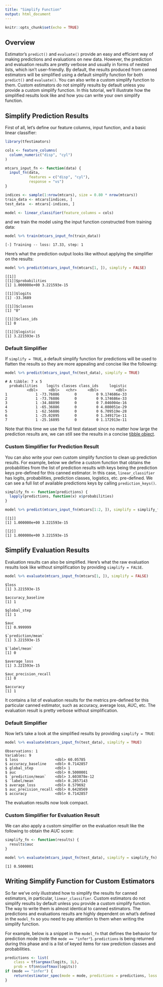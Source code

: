 ```yaml
---
title: "Simplify Function"
output: html_document
---
```


```r
knitr::opts_chunk$set(echo = TRUE)
```

## Overview

Estimator's `predict()` and `evaluate()` provide an easy and efficient way of making predictions and evaluations on new data. However, the prediction and evaluation results are pretty verbose and usually in forms of nested lists, which isn't user-friendly. By default, the results produced from canned estimators will be simplified using a default simplify function for both `predict()` and `evaluate()`. You can also write a custom simplify function to them. Custom estimators do not simplify results by default unless you provide a custom simplify function. In this tutorial, we'll illustrate how the simplified results look like and how you can write your own simplify function.

## Simplify Prediction Results

First of all, let's define our feature columns, input function, and a basic linear classifier:

```r
library(tfestimators)

cols <- feature_columns( 
  column_numeric("disp", "cyl")
)

mtcars_input_fn <- function(data) {
  input_fn(data, 
           features = c("disp", "cyl"), 
           response = "vs")
}

indices <- sample(1:nrow(mtcars), size = 0.80 * nrow(mtcars))
train_data <- mtcars[indices, ]
test_data  <- mtcars[-indices, ]

model <- linear_classifier(feature_columns = cols)
```

and we train the model using the input function constructed from training data:

```r
model %>% train(mtcars_input_fn(train_data))
```

```
[-] Training -- loss: 17.33, step: 1 
```

Here's what the prediction output looks like without applying the simplifier on the results:

```r
model %>% predict(mtcars_input_fn(mtcars[1, ]), simplify = FALSE)
```

```
[[1]]
[[1]]$probabilities
[1] 1.000000e+00 3.221593e-15

[[1]]$logits
[1] -33.3689

[[1]]$classes
[1] "0"

[[1]]$class_ids
[1] 0

[[1]]$logistic
[1] 3.221593e-15

```

### Default Simplifier

If `simplify = TRUE`, a default simplify function for predictions will be used to flatten the results so they are more appealing and concise like the following:

```r
model %>% predict(mtcars_input_fn(test_data), simplify = TRUE)
```

```
# A tibble: 7 x 5
  probabilities    logits classes class_ids     logistic
          <dbl>     <dbl>   <chr>     <dbl>        <dbl>
1             1 -73.76886       0         0 9.174686e-33
2             1 -73.76886       0         0 9.174686e-33
3             1 -34.88890       0         0 7.046004e-16
4             1 -65.36886       0         0 4.080051e-29
5             1 -62.56886       0         0 6.709519e-28
6             1 -25.02895       0         0 1.349171e-11
7             1 -25.16895       0         0 1.172913e-11
```

Note that this time we use the full test dataset since no matter how large the prediction results are, we can still see the results in a concise [tibble object](http://tibble.tidyverse.org/index.html). 

### Custom Simplifier for Prediction Result

You can also write your own custom simplify function to clean up prediction results. For example, below we define a custom function that obtains the probabilities from the list of prediction results with keys being the prediction keys pre-defined for this canned estimator. In this case, `linear_classifier` has logits, probabilities, prediction classes, logistics, etc. pre-defined. We can see a full list of available predictions keys by calling `prediction_keys()`. 

```r
simplify_fn <- function(predictions) {
  lapply(predictions, function(x) x$probabilities)
}

model %>% predict(mtcars_input_fn(mtcars[1:2, ]), simplify = simplify_fn)
```

```
[[1]]
[1] 1.000000e+00 3.221593e-15

[[2]]
[1] 1.000000e+00 3.221593e-15
```

## Simplify Evaluation Results

Evaluation results can also be simplified. Here's what the raw evaluation results look like without simplification by providing `simplify = FALSE`. 

```r
model %>% evaluate(mtcars_input_fn(mtcars[1, ]), simplify = FALSE)
```

```
$loss
[1] 3.221593e-15

$accuracy_baseline
[1] 1

$global_step
[1] 1

$auc
[1] 0.999999

$`prediction/mean`
[1] 3.221593e-15

$`label/mean`
[1] 0

$average_loss
[1] 3.221593e-15

$auc_precision_recall
[1] 0

$accuracy
[1] 1
```

It contains a list of evaluation results for the metrics pre-defined for this particular canned estimator, such as accuracy, average loss, AUC, etc. The evaluation result is pretty verbose without simplification. 

### Default Simplifier

Now let's take a look at the simplified results by providing `simplify = TRUE`:

```r
model %>% evaluate(mtcars_input_fn(test_data), simplify = TRUE)
```
```
Observations: 1
Variables: 9
$ loss                 <dbl> 60.05785
$ accuracy_baseline    <dbl> 0.7142857
$ global_step          <dbl> 1
$ auc                  <dbl> 0.5000001
$ `prediction/mean`    <dbl> 3.603078e-12
$ `label/mean`         <dbl> 0.2857143
$ average_loss         <dbl> 8.579692
$ auc_precision_recall <dbl> 0.6428569
$ accuracy             <dbl> 0.7142857
```
The evaluation results now look compact.  

### Custom Simplifier for Evaluation Result

We can also apply a custom simplifier on the evaluation result like the following to obtain the AUC score:

```r
simplify_fn <- function(results) {
  results$auc 
}

model %>% evaluate(mtcars_input_fn(test_data), simplify = simplify_fn)
```

```
[1] 0.5000001
```

## Writing Simplify Function for Custom Estimators

So far we've only illustrated how to simplify the results for canned estimators, in particular, `linear_classifier`. Custom estimators do not simplify results by default unless you provide a custom simplify function. The way to write them is almost identical to canned estimators. The predictions and evaluations results are highly dependent on what's defined in the `model_fn` so you need to pay attention to them when writing the simplify function. 

For example, below is a snippet in the `model_fn` that defines the behavior for prediction mode (note the `mode == "infer"`). `predictions` is being returned during this phase and is a list of keyed items for raw prediction classes and probabilities.


```r
predictions <- list(
    class = tf$argmax(logits, 1L),
    prob = tf$nn$softmax(logits))
if (mode == "infer") {
    return(estimator_spec(mode = mode, predictions = predictions, loss = NULL, train_op = NULL))
}
```
